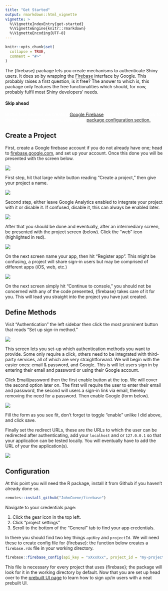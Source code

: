 ```yaml
---
title: "Get Started"
output: rmarkdown::html_vignette
vignette: >
  %\VignetteIndexEntry{get-started}
  %\VignetteEngine{knitr::rmarkdown}
  %\VignetteEncoding{UTF-8}
---
```


```r
knitr::opts_chunk$set(
  collapse = TRUE,
  comment = "#>"
)
```

The {firebase} package lets you create mechanisms to authenticate Shiny users. It does so by wrapping the [Firebase](https://firebase.google.com/) interface by Google. This probably raises a first question, is it free? The answer to which is, this package only features the free functionalities which should, for now, probably fulfil most Shiny developers' needs.

<div class="alert alert-success">
<h4>Skip ahead</h4>
<p style="color:white;">In this first section we create a <a href="https://firebase.google.com" class="alert-link">Google Firebase</a> project, if you know how to do this or already have one, skip to the <a href="#configuration">package configuration section.</a>.</p>
</div>

## Create a Project

First, create a Google firebase account if you do not already have one; head to [firebase.google.com](https://firebase.google.com/), and set up your account. Once this done you will be presented with the screen below.

![](fireblaze_home.png)

First step, hit that large white button reading "Create a project," then give your project a name.

![](fireblaze_step_1.png)

Second step, either leave Google Analytics enabled to integrate your project with it or disable it. If confused, disable it, this can always be enabled later.

![](fireblaze_step_2.png)

After that you should be done and eventually, after an intermediary screen, be presented with the project screen (below). Click the "web" icon (highlighted in <span class="text-danger">red</span>). 

![](fireblaze_project.png)

On the next screen name your app, then hit "Register app". This might be confusing, a project will share sign-in users but may be comprised of different apps (iOS, web, etc.)

![](fireblazer_project_setup1.png)

On the next screen simply hit "Continue to console," you should not be concerned with any of the code presented, {firebase} takes care of it for you. This will lead you straight into the project you have just created. 

## Define Methods

Visit "Authentication" the left sidebar then click the most prominent button that reads "Set up sign-in method."

![](fireblaze_signin_method.png)

This screen lets you set-up which authentication methods you want to provide. Some only require a click, others need to be integrated with third-party services, all of which are very straightforward. We will begin with the easier ones: email & password, and Google. This is will let users sign in by entering their email and password or using their Google account.

Click Email/password then the first enable button at the top. We will cover the second option later on. The first will require the user to enter their email and password, the second will users a sign-in link via email, thereby removing the need for a password. Then enable Google (form below).

![](fireblaze_google.png)

Fill the form as you see fit, don't forget to toggle "enable" unlike I did above, and click save.

Finally set the redirect URLs, these are the URLs to which the user can be redirected after authenticating, add your `localhost` and or `127.0.0.1` so that your application can be tested locally. You will eventually have to add the URL of your the application(s).

![](firebase_redirect.png)

## Configuration

At this point you will need the R package, install it from Github if you haven't already done so.

```r
remotes::install_github("JohnCoene/firebase")
```

Navigate to your credentials page:

1. Click the gear icon <i class="fa fa-cog"></i> in the top left.
2. Click "project settings"
3. Scroll to the bottom of the "General" tab to find your app credentials.

In there you should find two key things `apiKey` and `projectId`. We will need these to create config file for {firebase}: the function below creates a `firebase.rds` file in your working directory. 

```r
firebase::firebase_config(api_key = "xXxxXxx", project_id = "my-project-package")
```

This file is necessary for every project that uses {firebase}; the package will look for it in the working directory by default. Now that you are set up head over to the [prebuilt UI page](ui.html) to learn how to sign up/in users with a neat prebuilt UI. 